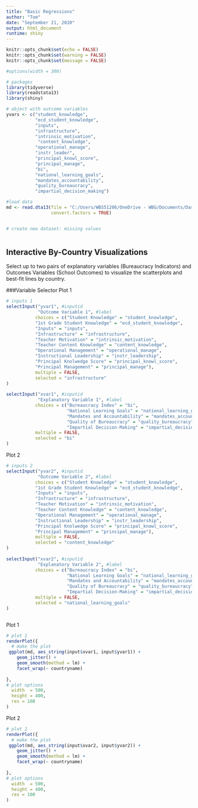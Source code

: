 ```yaml
---
title: "Basic Regressions"
author: "Tom"
date: "September 21, 2020"
output: html_document
runtime: shiny
---
```


```r
knitr::opts_chunk$set(echo = FALSE)
knitr::opts_chunk$set(warning = FALSE)
knitr::opts_chunk$set(message = FALSE)

#options(width = 300)

# packages 
library(tidyverse)
library(readstata13)
library(shiny)

# object with outcome variables 
yvars <- c("student_knowledge",
           "ecd_student_knowledge",
           "inputs",
           "infrastructure",
           "intrinsic_motivation",
            "content_knowledge",
           "operational_manage",
           "instr_leader",
           "principal_knowl_score",
           "principal_manage",
           "bi",
           "national_learning_goals",
           "mandates_accountability",
           "quality_bureaucracy",
           "impartial_decision_making")

#load data 
md <- read.dta13(file = "C:/Users/WB551206/OneDrive - WBG/Documents/Dashboard/global-edu-dashboard/baseline/DataSets/final/final-schools-dataset.dta",
                 convert.factors = TRUE) 


# create new dataset: missing values 



```





## Interactive By-Country Visualizations
Select up to two pairs of explanatory variables (Bureaucracy Indicators) and Outcomes Variables (School Outcomes) to visualize the scatterplots and best-fit lines by country.

###Variable Selector
Plot 1
```r


# inputs 1
selectInput("yvar1", #inputid
            "Outcome Variable 1", #label
           choices = c("Student Knowledge" = "student_knowledge",
           "1st Grade Student Knowledge" = "ecd_student_knowledge",
           "Inputs" = "inputs",
           "Infrastructure" = "infrastructure",
           "Teacher Motivation" = "intrinsic_motivation",
           "Teacher Content Knowledge" = "content_knowledge",
           "Operational Management" = "operational_manage",
           "Instructional Leadership" = "instr_leadership",
           "Principal Knolwedge Score" = "principal_knowl_score",
           "Principal Management" = "principal_manage"),
           multiple = FALSE,
           selected = "infrastructure"
)
           
selectInput("xvar1", #inputid
            "Explanatory Variable 1", #label
           choices = c("Bureaucracy Index" = "bi",
                       "National Learning Goals" = "national_learning_goals",
                       "Mandates and Accountability" = "mandates_accountability",
                       "Quality of Bureaucracy" = "quality_bureaucracy",
                       "Impartial Decision-Making" = "impartial_decision_making"),
           multiple = FALSE,
           selected = "bi"
)
```



Plot 2
```r
# inputs 2
selectInput("yvar2", #inputid
            "Outcome Variable 2", #label
           choices = c("Student Knowledge" = "student_knowledge",
           "1st Grade Student Knowledge" = "ecd_student_knowledge",
           "Inputs" = "inputs",
           "Infrastructure" = "infrastructure",
           "Teacher Motivation" = "intrinsic_motivation",
           "Teacher Content Knowledge" = "content_knowledge",
           "Operational Management" = "operational_manage",
           "Instructional Leadership" = "instr_leadership",
           "Principal Knolwedge Score" = "principal_knowl_score",
           "Principal Management" = "principal_manage"),
           multiple = FALSE,
           selected = "content_knowledge"
)
           
selectInput("xvar2", #inputid
            "Explanatory Variable 2", #label
           choices = c("Bureaucracy Index" = "bi",
                       "National Learning Goals" = "national_learning_goals",
                       "Mandates and Accountability" = "mandates_accountability",
                       "Quality of Bureaucracy" = "quality_bureaucracy",
                       "Impartial Decision-Making" = "impartial_decision_making"),
           multiple = FALSE,
           selected = "national_learning_goals"
)



```


Plot 1
```r

# plot 1
renderPlot({
  # make the plot 
 ggplot(md, aes_string(input$xvar1, input$yvar1)) +
    geom_jitter() +
    geom_smooth(method = lm) +
    facet_wrap(~ countryname)
  
},
# plot options
  width  = 500,
  height = 400,
  res = 100
)


```

Plot 2

```r



# plot 2         
renderPlot({
  # make the plot 
 ggplot(md, aes_string(input$xvar2, input$yvar2)) +
    geom_jitter() +
    geom_smooth(method = lm) +
    facet_wrap(~ countryname)
  
},
# plot options
  width  = 500,
  height = 400,
  res = 100
)



```
 